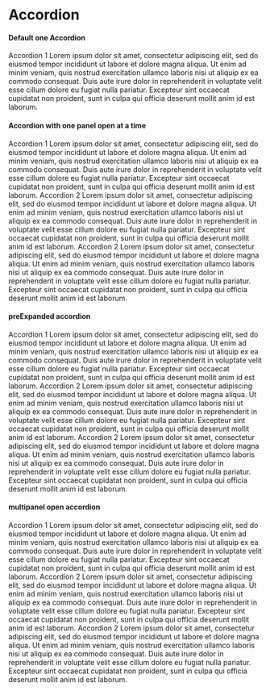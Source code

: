 
<Meta title='Style Guide/Components/Accordion' component={Accordion} />

# Accordion

#### Default one Accordion

<Canvas>
	<Story name='accordion'>
		<Accordion>
			<Accordion.Item key={1}>
				<Accordion.Heading>Accordion 1</Accordion.Heading>
				<Accordion.Description>
					Lorem ipsum dolor sit amet, consectetur adipiscing elit, sed do
					eiusmod tempor incididunt ut labore et dolore magna aliqua. Ut enim ad
					minim veniam, quis nostrud exercitation ullamco laboris nisi ut
					aliquip ex ea commodo consequat. Duis aute irure dolor in
					reprehenderit in voluptate velit esse cillum dolore eu fugiat nulla
					pariatur. Excepteur sint occaecat cupidatat non proident, sunt in
					culpa qui officia deserunt mollit anim id est laborum.
				</Accordion.Description>
			</Accordion.Item>
		</Accordion>
	</Story>
</Canvas>

#### Accordion with one panel open at a time

<Canvas>
	<Story name='single at a time accordion'>
		<Accordion>
			<Accordion.Item>
				<Accordion.Heading>Accordion 1</Accordion.Heading>
				<Accordion.Description>
					Lorem ipsum dolor sit amet, consectetur adipiscing elit, sed do
					eiusmod tempor incididunt ut labore et dolore magna aliqua. Ut enim ad
					minim veniam, quis nostrud exercitation ullamco laboris nisi ut
					aliquip ex ea commodo consequat. Duis aute irure dolor in
					reprehenderit in voluptate velit esse cillum dolore eu fugiat nulla
					pariatur. Excepteur sint occaecat cupidatat non proident, sunt in
					culpa qui officia deserunt mollit anim id est laborum.
				</Accordion.Description>
			</Accordion.Item>
			<Accordion.Item>
				<Accordion.Heading>Accordion 2</Accordion.Heading>
				<Accordion.Description>
					Lorem ipsum dolor sit amet, consectetur adipiscing elit, sed do
					eiusmod tempor incididunt ut labore et dolore magna aliqua. Ut enim ad
					minim veniam, quis nostrud exercitation ullamco laboris nisi ut
					aliquip ex ea commodo consequat. Duis aute irure dolor in
					reprehenderit in voluptate velit esse cillum dolore eu fugiat nulla
					pariatur. Excepteur sint occaecat cupidatat non proident, sunt in
					culpa qui officia deserunt mollit anim id est laborum.
				</Accordion.Description>
			</Accordion.Item>
			<Accordion.Item>
				<Accordion.Heading>Accordion 2</Accordion.Heading>
				<Accordion.Description>
					Lorem ipsum dolor sit amet, consectetur adipiscing elit, sed do
					eiusmod tempor incididunt ut labore et dolore magna aliqua. Ut enim ad
					minim veniam, quis nostrud exercitation ullamco laboris nisi ut
					aliquip ex ea commodo consequat. Duis aute irure dolor in
					reprehenderit in voluptate velit esse cillum dolore eu fugiat nulla
					pariatur. Excepteur sint occaecat cupidatat non proident, sunt in
					culpa qui officia deserunt mollit anim id est laborum.
				</Accordion.Description>
			</Accordion.Item>
		</Accordion>
	</Story>
</Canvas>

#### preExpanded accordion

<Canvas>
	<Story name='preExpanded accordion'>
		<Accordion multiple>
			<Accordion.Item key={1} alwaysOpen>
				<Accordion.Heading>Accordion 1</Accordion.Heading>
				<Accordion.Description>
					Lorem ipsum dolor sit amet, consectetur adipiscing elit, sed do
					eiusmod tempor incididunt ut labore et dolore magna aliqua. Ut enim ad
					minim veniam, quis nostrud exercitation ullamco laboris nisi ut
					aliquip ex ea commodo consequat. Duis aute irure dolor in
					reprehenderit in voluptate velit esse cillum dolore eu fugiat nulla
					pariatur. Excepteur sint occaecat cupidatat non proident, sunt in
					culpa qui officia deserunt mollit anim id est laborum.
				</Accordion.Description>
			</Accordion.Item>
			<Accordion.Item key={2}>
				<Accordion.Heading>Accordion 2</Accordion.Heading>
				<Accordion.Description>
					Lorem ipsum dolor sit amet, consectetur adipiscing elit, sed do
					eiusmod tempor incididunt ut labore et dolore magna aliqua. Ut enim ad
					minim veniam, quis nostrud exercitation ullamco laboris nisi ut
					aliquip ex ea commodo consequat. Duis aute irure dolor in
					reprehenderit in voluptate velit esse cillum dolore eu fugiat nulla
					pariatur. Excepteur sint occaecat cupidatat non proident, sunt in
					culpa qui officia deserunt mollit anim id est laborum.
				</Accordion.Description>
			</Accordion.Item>
			<Accordion.Item key={3}>
				<Accordion.Heading>Accordion 2</Accordion.Heading>
				<Accordion.Description>
					Lorem ipsum dolor sit amet, consectetur adipiscing elit, sed do
					eiusmod tempor incididunt ut labore et dolore magna aliqua. Ut enim ad
					minim veniam, quis nostrud exercitation ullamco laboris nisi ut
					aliquip ex ea commodo consequat. Duis aute irure dolor in
					reprehenderit in voluptate velit esse cillum dolore eu fugiat nulla
					pariatur. Excepteur sint occaecat cupidatat non proident, sunt in
					culpa qui officia deserunt mollit anim id est laborum.
				</Accordion.Description>
			</Accordion.Item>
		</Accordion>
	</Story>
</Canvas>

#### multipanel open accordion

<Canvas>
	<Story name='multiOpen accordion'>
		<Accordion multiple>
			<Accordion.Item key={1}>
				<Accordion.Heading>Accordion 1</Accordion.Heading>
				<Accordion.Description>
					Lorem ipsum dolor sit amet, consectetur adipiscing elit, sed do
					eiusmod tempor incididunt ut labore et dolore magna aliqua. Ut enim ad
					minim veniam, quis nostrud exercitation ullamco laboris nisi ut
					aliquip ex ea commodo consequat. Duis aute irure dolor in
					reprehenderit in voluptate velit esse cillum dolore eu fugiat nulla
					pariatur. Excepteur sint occaecat cupidatat non proident, sunt in
					culpa qui officia deserunt mollit anim id est laborum.
				</Accordion.Description>
			</Accordion.Item>
			<Accordion.Item key={2}>
				<Accordion.Heading>Accordion 2</Accordion.Heading>
				<Accordion.Description>
					Lorem ipsum dolor sit amet, consectetur adipiscing elit, sed do
					eiusmod tempor incididunt ut labore et dolore magna aliqua. Ut enim ad
					minim veniam, quis nostrud exercitation ullamco laboris nisi ut
					aliquip ex ea commodo consequat. Duis aute irure dolor in
					reprehenderit in voluptate velit esse cillum dolore eu fugiat nulla
					pariatur. Excepteur sint occaecat cupidatat non proident, sunt in
					culpa qui officia deserunt mollit anim id est laborum.
				</Accordion.Description>
			</Accordion.Item>
			<Accordion.Item key={3}>
				<Accordion.Heading>Accordion 2</Accordion.Heading>
				<Accordion.Description>
					Lorem ipsum dolor sit amet, consectetur adipiscing elit, sed do
					eiusmod tempor incididunt ut labore et dolore magna aliqua. Ut enim ad
					minim veniam, quis nostrud exercitation ullamco laboris nisi ut
					aliquip ex ea commodo consequat. Duis aute irure dolor in
					reprehenderit in voluptate velit esse cillum dolore eu fugiat nulla
					pariatur. Excepteur sint occaecat cupidatat non proident, sunt in
					culpa qui officia deserunt mollit anim id est laborum.
				</Accordion.Description>
			</Accordion.Item>
		</Accordion>
	</Story>
</Canvas>
